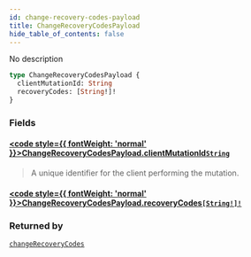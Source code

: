 ```yaml
---
id: change-recovery-codes-payload
title: ChangeRecoveryCodesPayload
hide_table_of_contents: false
---
```








No description

```graphql
type ChangeRecoveryCodesPayload {
  clientMutationId: String
  recoveryCodes: [String!]!
}
```


### Fields

#### [<code style={{ fontWeight: 'normal' }}>ChangeRecoveryCodesPayload.<b>clientMutationId</b></code>](#)<Bullet />[`String`](/gql-api/scalars/string) <Badge class="secondary" text="scalar"/>
> A unique identifier for the client performing the mutation.
> 

#### [<code style={{ fontWeight: 'normal' }}>ChangeRecoveryCodesPayload.<b>recoveryCodes</b></code>](#)<Bullet />[`[String!]!`](/gql-api/scalars/string) <Badge class="secondary" text="non-null"/> <Badge class="secondary" text="scalar"/>
> 
> 



### Returned by

[`changeRecoveryCodes`](/gql-api/mutations/change-recovery-codes)  <Badge class="secondary" text="mutation"/>




